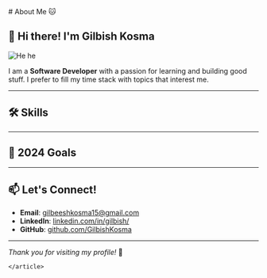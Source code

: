 
<Root classes='grid items-center justify-center py-14'>
  <Head>
    <title>
      Bepo.dev | Personal blog of Gilbish Kosma
    </title>
    <meta property='og:title' content='Bepo.dev | Personal blog of Gilbish Kosma' key='title' />
    <meta
      name='description'
      content={`This is the about me page of Gilbish kosma's personal blog, i am a software developer who writes 1blog/week, i also have a gallary page where i keep the pics which i like.`}
    />
  </Head>
  <div className='max-w-3xl overflow-auto'>
    <article className='mdx-root prose mt-6 lg:prose-xl'>
        # About Me 🐱

## 👋 Hi there! I'm Gilbish Kosma

![He he](https://i.ytimg.com/vi/gVwd5cJFYCs/maxresdefault.jpg)

I am a **Software Developer** with a passion for learning and building good stuff.
I prefer to fill my time stack with topics that interest me.

---

## 🛠 Skills

<div className='flex flex-wrap gap-5'>
  <SkillCard
    title='React'
    value='8/10'
    imgURL='https://cloud.appwrite.io/v1/storage/buckets/658b625b66f1d11c2ae6/files/658b626ec05fe0e2864c/view?project=65896166450b80630b62&mode=admin'
    info='nextJS included'
  />
  <SkillCard
    title='Express'
    value='7/10'
    imgURL='https://cloud.appwrite.io/v1/storage/buckets/658b625b66f1d11c2ae6/files/658b6c205f37322bb2b5/view?project=65896166450b80630b62&mode=admin'
    info='node included'
  />
  <SkillCard
    title='Springboot'
    value='6/10'
    imgURL='https://cloud.appwrite.io/v1/storage/buckets/658b625b66f1d11c2ae6/files/658caaddd6a8bdd294cc/view?project=65896166450b80630b62&mode=admin'
  />
  <SkillCard
    title='Badminton'
    value='7/10'
    imgURL='https://cloud.appwrite.io/v1/storage/buckets/658b625b66f1d11c2ae6/files/658cab61acd7bd038064/view?project=65896166450b80630b62&mode=admin'
    info='intermediate'
  />
  <SkillCard
    title='Valorant'
    value='6/10'
    imgURL='https://cloud.appwrite.io/v1/storage/buckets/658b625b66f1d11c2ae6/files/658cab6add6c5835b04e/view?project=65896166450b80630b62&mode=admin'
    info='Silver3'
  />
</div>

---

## 🌱 2024 Goals

<Table
  heading={['Goal', 'Current Progress']}
  rows={[
    ['Read 2books/month 📖', '4 Read'],
    ['Weight Below 65KG 🏃‍♂️', '75KG'],
    ['Start 2-3 side projects 💸', '1 started'],
    ['Write 1article/week ✍️', '7 written'],
    ['Grammar Improve ✨', 'No Progress'],
  ]}
/>

---

## 📫 Let's Connect!

- **Email**: [gilbeeshkosma15@gmail.com](mailto:gilbeeshkosma15@gmail.com)
- **LinkedIn**: [linkedin.com/in/gilbish/](https://www.linkedin.com/in/gilbish/)
- **GitHub**: [github.com/GilbishKosma](https://github.com/GilbishKosma)

---

_Thank you for visiting my profile!_ 🌟

    </article>

  </div>
</Root>

